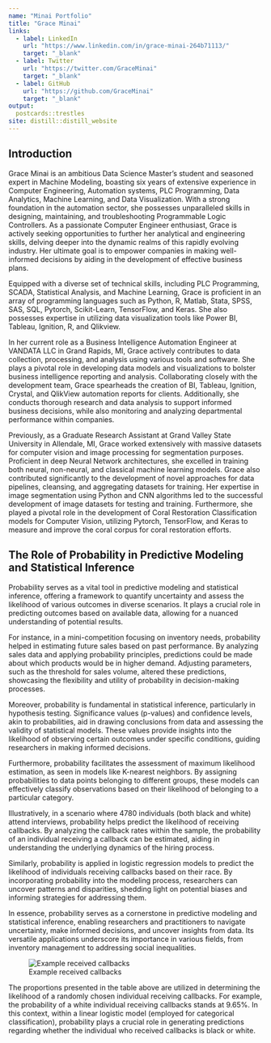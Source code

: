 ```yaml
---
name: "Minai Portfolio"
title: "Grace Minai"
links:
  - label: LinkedIn
    url: "https://www.linkedin.com/in/grace-minai-264b71113/" 
    target: "_blank"
  - label: Twitter
    url: "https://twitter.com/GraceMinai" 
    target: "_blank"
  - label: GitHub
    url: "https://github.com/GraceMinai" 
    target: "_blank"
output: 
  postcards::trestles
site: distill::distill_website
---
```


## Introduction

Grace Minai is an ambitious Data Science Master's student and seasoned expert in Machine Modeling, boasting six years of extensive experience in Computer Engineering, Automation systems, PLC Programming, Data Analytics, Machine Learning, and Data Visualization. With a strong foundation in the automation sector, she possesses unparalleled skills in designing, maintaining, and troubleshooting Programmable Logic Controllers. As a passionate Computer Engineer enthusiast, Grace is actively seeking opportunities to further her analytical and engineering skills, delving deeper into the dynamic realms of this rapidly evolving industry. Her ultimate goal is to empower companies in making well-informed decisions by aiding in the development of effective business plans.

Equipped with a diverse set of technical skills, including PLC Programming, SCADA, Statistical Analysis, and Machine Learning, Grace is proficient in an array of programming languages such as Python, R, Matlab, Stata, SPSS, SAS, SQL, Pytorch, Scikit-Learn, TensorFlow, and Keras. She also possesses expertise in utilizing data visualization tools like Power BI, Tableau, Ignition, R, and Qlikview.

In her current role as a Business Intelligence Automation Engineer at VANDATA LLC in Grand Rapids, MI, Grace actively contributes to data collection, processing, and analysis using various tools and software. She plays a pivotal role in developing data models and visualizations to bolster business intelligence reporting and analysis. Collaborating closely with the development team, Grace spearheads the creation of BI, Tableau, Ignition, Crystal, and QlikView automation reports for clients. Additionally, she conducts thorough research and data analysis to support informed business decisions, while also monitoring and analyzing departmental performance within companies.

Previously, as a Graduate Research Assistant at Grand Valley State University in Allendale, MI, Grace worked extensively with massive datasets for computer vision and image processing for segmentation purposes. Proficient in deep Neural Network architectures, she excelled in training both neural, non-neural, and classical machine learning models. Grace also contributed significantly to the development of novel approaches for data pipelines, cleansing, and aggregating datasets for training. Her expertise in image segmentation using Python and CNN algorithms led to the successful development of image datasets for testing and training. Furthermore, she played a pivotal role in the development of Coral Restoration Classification models for Computer Vision, utilizing Pytorch, TensorFlow, and Keras to measure and improve the coral corpus for coral restoration efforts.


## The Role of Probability in Predictive Modeling and Statistical Inference

Probability serves as a vital tool in predictive modeling and statistical inference, offering a framework to quantify uncertainty and assess the likelihood of various outcomes in diverse scenarios. It plays a crucial role in predicting outcomes based on available data, allowing for a nuanced understanding of potential results.

For instance, in a mini-competition focusing on inventory needs, probability helped in estimating future sales based on past performance. By analyzing sales data and applying probability principles, predictions could be made about which products would be in higher demand. Adjusting parameters, such as the threshold for sales volume, altered these predictions, showcasing the flexibility and utility of probability in decision-making processes.

Moreover, probability is fundamental in statistical inference, particularly in hypothesis testing. Significance values (p-values) and confidence levels, akin to probabilities, aid in drawing conclusions from data and assessing the validity of statistical models. These values provide insights into the likelihood of observing certain outcomes under specific conditions, guiding researchers in making informed decisions.

Furthermore, probability facilitates the assessment of maximum likelihood estimation, as seen in models like K-nearest neighbors. By assigning probabilities to data points belonging to different groups, these models can effectively classify observations based on their likelihood of belonging to a particular category.

Illustratively, in a scenario where 4780 individuals (both black and white) attend interviews, probability helps predict the likelihood of receiving callbacks. By analyzing the callback rates within the sample, the probability of an individual receiving a callback can be estimated, aiding in understanding the underlying dynamics of the hiring process.

Similarly, probability is applied in logistic regression models to predict the likelihood of individuals receiving callbacks based on their race. By incorporating probability into the modeling process, researchers can uncover patterns and disparities, shedding light on potential biases and informing strategies for addressing them.

In essence, probability serves as a cornerstone in predictive modeling and statistical inference, enabling researchers and practitioners to navigate uncertainty, make informed decisions, and uncover insights from data. Its versatile applications underscore its importance in various fields, from inventory management to addressing social inequalities.

![Example received callbacks](explora_5.png)


The proportions presented in the table above are utilized in determining the likelihood of a randomly chosen individual receiving callbacks. For example, the probability of a white individual receiving callbacks stands at 9.65%. In this context, within a linear logistic model (employed for categorical classification), probability plays a crucial role in generating predictions regarding whether the individual who received callbacks is black or white.

